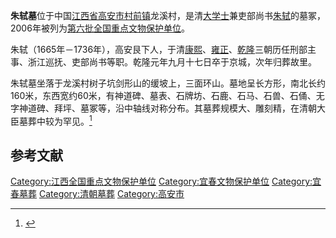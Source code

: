 {{coord|28|24|25|N|115|06|30|E|display=title|scale:10000}}
{{文物保护单位
| 级别 = 全国
| 名称 = 朱轼墓
| 图片 = 
| 所在 = [[江西省|江西省]][[高安市|高安市]]
| 分类 = 古墓葬
| 时代 = [[清朝|清]]
| 编号 = [[第六批全国重点文物保护单位|第六批]]第255项
| 登录 = 2006年5月25日
}}

'''朱轼墓'''位于中国[[江西省|江西省]][[高安市|高安市]][[村前镇|村前镇]]龙溪村，是清[[大学士|大学士]]兼吏部尚书[[朱轼|朱轼]]的墓冢，2006年被列为[[第六批全国重点文物保护单位|第六批全国重点文物保护单位]]。

朱轼（1665年－1736年），高安艮下人，于清[[康熙|康熙]]、[[雍正|雍正]]、[[乾隆|乾隆]]三朝历任刑部主事、浙江巡抚、吏部尚书等职。乾隆元年九月十七日卒于京城，次年归葬故里。

朱轼墓坐落于龙溪村树子坑剑形山的缓坡上，三面环山。墓地呈长方形，南北长约160米，东西宽约60米，有神道碑、墓表、石牌坊、石鹿、石马、石兽、石俑、无字神道碑、拜坪、墓冢等，沿中轴线对称分布。其墓葬规模大、雕刻精，在清朝大臣墓葬中较为罕见。<ref>{{Cite book |author=国家文物局 编 |title=全国重点文物保护单位（第六批）·第Ⅴ卷 |publisher=文物出版社 |year=2008 |isbn=978-7-5010-2446-9 |pages=446 }}</ref>

==参考文献==
{{reflist}}

{{江西全国重点文物保护单位}}

{{DEFAULTSORT:Z}}
[[Category:江西全国重点文物保护单位|Category:江西全国重点文物保护单位]]
[[Category:宜春文物保护单位|Category:宜春文物保护单位]]
[[Category:宜春墓葬|Category:宜春墓葬]]
[[Category:清朝墓葬|Category:清朝墓葬]]
[[Category:高安市|Category:高安市]]